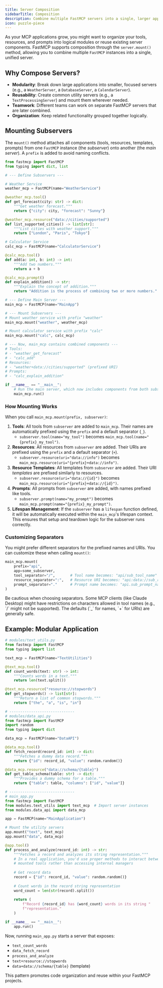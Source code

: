 ```yaml
---
title: Server Composition
sidebarTitle: Composition
description: Combine multiple FastMCP servers into a single, larger application using mounting.
icon: puzzle-piece
---
```


As your MCP applications grow, you might want to organize your tools, resources, and prompts into logical modules or reuse existing server components. FastMCP supports composition through the `server.mount()` method, allowing you to combine multiple `FastMCP` instances into a single, unified server.

## Why Compose Servers?

-   **Modularity**: Break down large applications into smaller, focused servers (e.g., a `WeatherServer`, a `DatabaseServer`, a `CalendarServer`).
-   **Reusability**: Create common utility servers (e.g., a `TextProcessingServer`) and mount them wherever needed.
-   **Teamwork**: Different teams can work on separate FastMCP servers that are later combined.
-   **Organization**: Keep related functionality grouped together logically.

## Mounting Subservers

The `mount()` method attaches all components (tools, resources, templates, prompts) from one `FastMCP` instance (the *subserver*) onto another (the *main server*). A `prefix` is added to avoid naming conflicts.

```python
from fastmcp import FastMCP
from typing import dict, list

# --- Define Subservers ---

# Weather Service
weather_mcp = FastMCP(name="WeatherService")

@weather_mcp.tool()
def get_forecast(city: str) -> dict:
    """Get weather forecast."""
    return {"city": city, "forecast": "Sunny"}

@weather_mcp.resource("data://cities/supported")
def list_supported_cities() -> list[str]:
    """List cities with weather support."""
    return ["London", "Paris", "Tokyo"]

# Calculator Service
calc_mcp = FastMCP(name="CalculatorService")

@calc_mcp.tool()
def add(a: int, b: int) -> int:
    """Add two numbers."""
    return a + b

@calc_mcp.prompt()
def explain_addition() -> str:
    """Explain the concept of addition."""
    return "Addition is the process of combining two or more numbers."

# --- Define Main Server ---
main_mcp = FastMCP(name="MainApp")

# --- Mount Subservers ---
# Mount weather service with prefix "weather"
main_mcp.mount("weather", weather_mcp)

# Mount calculator service with prefix "calc"
main_mcp.mount("calc", calc_mcp)

# --- Now, main_mcp contains combined components ---
# Tools:
# - "weather_get_forecast"
# - "calc_add"
# Resources:
# - "weather+data://cities/supported" (prefixed URI)
# Prompts:
# - "calc_explain_addition"

if __name__ == "__main__":
    # Run the main server, which now includes components from both subservers
    main_mcp.run()
```

### How Mounting Works

When you call `main_mcp.mount(prefix, subserver)`:

1.  **Tools**: All tools from `subserver` are added to `main_mcp`. Their names are automatically prefixed using the `prefix` and a default separator (`_`).
    -   `subserver.tool(name="my_tool")` becomes `main_mcp.tool(name="{prefix}_my_tool")`.
2.  **Resources**: All resources from `subserver` are added. Their URIs are prefixed using the `prefix` and a default separator (`+`).
    -   `subserver.resource(uri="data://info")` becomes `main_mcp.resource(uri="{prefix}+data://info")`.
3.  **Resource Templates**: All templates from `subserver` are added. Their URI *templates* are prefixed similarly to resources.
    -   `subserver.resource(uri="data://{id}")` becomes `main_mcp.resource(uri="{prefix}+data://{id}")`.
4.  **Prompts**: All prompts from `subserver` are added, with names prefixed like tools.
    -   `subserver.prompt(name="my_prompt")` becomes `main_mcp.prompt(name="{prefix}_my_prompt")`.
5.  **Lifespan Management**: If the `subserver` has a `lifespan` function defined, it will be automatically executed within the `main_mcp`'s lifespan context. This ensures that setup and teardown logic for the subserver runs correctly.

### Customizing Separators

You might prefer different separators for the prefixed names and URIs. You can customize these when calling `mount()`:

```python
main_mcp.mount(
    prefix="api",
    app=some_subserver,
    tool_separator="/",       # Tool name becomes: "api/sub_tool_name"
    resource_separator=":",   # Resource URI becomes: "api:data://sub_resource"
    prompt_separator="."      # Prompt name becomes: "api.sub_prompt_name"
)
```

<Warning>
Be cautious when choosing separators. Some MCP clients (like Claude Desktop) might have restrictions on characters allowed in tool names (e.g., `/` might not be supported). The defaults (`_` for names, `+` for URIs) are generally safe.
</Warning>

## Example: Modular Application

```python
# modules/text_utils.py
from fastmcp import FastMCP
from typing import list

text_mcp = FastMCP(name="TextUtilities")

@text_mcp.tool()
def count_words(text: str) -> int:
    """Counts words in a text."""
    return len(text.split())

@text_mcp.resource("resource://stopwords")
def get_stopwords() -> list[str]:
    """Return a list of common stopwords."""
    return ["the", "a", "is", "in"]

# ------------------------------
# modules/data_api.py
from fastmcp import FastMCP
import random
from typing import dict

data_mcp = FastMCP(name="DataAPI")

@data_mcp.tool()
def fetch_record(record_id: int) -> dict:
    """Fetches a dummy data record."""
    return {"id": record_id, "value": random.random()}

@data_mcp.resource("data://schema/{table}")
def get_table_schema(table: str) -> dict:
    """Provides a dummy schema for a table."""
    return {"table": table, "columns": ["id", "value"]}

# ------------------------------
# main_app.py
from fastmcp import FastMCP
from modules.text_utils import text_mcp  # Import server instances
from modules.data_api import data_mcp

app = FastMCP(name="MainApplication")

# Mount the utility servers
app.mount("text", text_mcp)
app.mount("data", data_mcp)

@app.tool()
def process_and_analyze(record_id: int) -> str:
    """Fetches a record and analyzes its string representation."""
    # In a real application, you'd use proper methods to interact between
    # mounted tools rather than accessing internal managers
    
    # Get record data
    record = {"id": record_id, "value": random.random()}
    
    # Count words in the record string representation
    word_count = len(str(record).split())
    
    return (
        f"Record {record_id} has {word_count} words in its string "
        f"representation."
    )

if __name__ == "__main__":
    app.run()
```

Now, running `main_app.py` starts a server that exposes:
- `text_count_words`
- `data_fetch_record`
- `process_and_analyze`
- `text+resource://stopwords`
- `data+data://schema/{table}` (template)

This pattern promotes code organization and reuse within your FastMCP projects. 